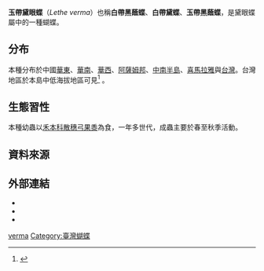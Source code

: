 {{NoteTA
|G1=Butterfly
}}
{{Speciesbox
| name = 玉帶黛眼蝶
| image = Lethe verma cintamani 20140517.jpg
| image_width = 250px
| image_caption = 
| image2 = Lethe verma cintamani dorsal view 20150622.jpg
| image2_width = 250px
| image2_caption = 台灣亞種（''L. v. cintamani ''） 
| genus = Lethe
| species = verma
| authority = Kollar, 1848<!-- 二名法的命名者 -->
| synonyms = 
}}

'''玉帶黛眼蝶'''（''Lethe verma''）也稱'''白帶黑蔭蝶'''、'''白帶黛蝶'''、'''玉帶黑蔭蝶'''，是黛眼蝶屬中的一種蝴蝶。

==分布==
本種分布於中國[[華東|華東]]、[[華南|華南]]、[[華西|華西]]、[[阿薩姆邦|阿薩姆邦]]、[[中南半島|中南半島]]、[[喜馬拉雅|喜馬拉雅]]與[[台灣|台灣]]。台灣地區於本島中低海拔地區可見<ref name="978-986-177-668-2">{{cite book|author=徐堉峰 |coauthors= |title=台灣蝴蝶圖鑑．下（蛺蝶） |year=2013 |publisher=晨星出版社 |location=台中市 |isbn=978-986-177-668-2 }}</ref>
。

==生態習性==
本種幼蟲以[[禾本科|禾本科]][[散穗弓果黍|散穗弓果黍]]為食，一年多世代，成蟲主要於春至秋季活動。

==資料來源==
<references></references>

==外部連結==
* {{TaiBNET| zh=玉帶黛眼蝶| id=347144| binomial= Lethe verma| sub = cintamani | authority= Fruhstorfer, 1909| var= | accessdate=2014/12/15}} 
* {{Commonscat-inline|Lethe verma|玉帶黛眼蝶}}
* {{Wikispecies-inline|Lethe verma|玉帶黛眼蝶}}
{{Taxonbar|from=Q13397429}}

[[Category:黛眼蝶屬|verma]]
[[Category:臺灣蝴蝶|Category:臺灣蝴蝶]]